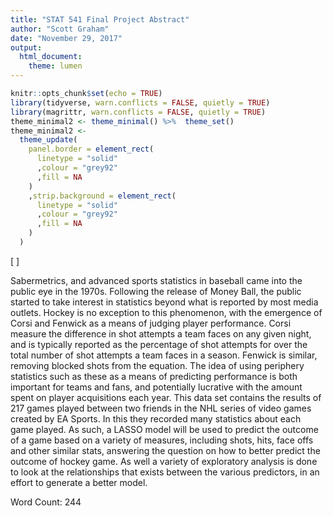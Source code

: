 ```yaml
---
title: "STAT 541 Final Project Abstract"
author: "Scott Graham"
date: "November 29, 2017"
output:
  html_document:
    theme: lumen
---
```


```r
knitr::opts_chunk$set(echo = TRUE)
library(tidyverse, warn.conflicts = FALSE, quietly = TRUE)
library(magrittr, warn.conflicts = FALSE, quietly = TRUE)
theme_minimal2 <- theme_minimal() %>%  theme_set()
theme_minimal2 <-
  theme_update(
    panel.border = element_rect(
      linetype = "solid"
      ,colour = "grey92"
      ,fill = NA
    )
    ,strip.background = element_rect(
      linetype = "solid"
      ,colour = "grey92"
      ,fill = NA
    )
  )
```
\[
  \newcommand{\Prob}{\operatorname{P}}
  \newcommand{\E}{\operatorname{E}}
  \newcommand{\Var}{\operatorname{Var}}
  \newcommand{\Cov}{\operatorname{Cov}}
  \newcommand{\se}{\operatorname{se}}
  \newcommand{\re}{\operatorname{re}}
  \newcommand{\ybar}{{\overline{Y}}}
  \newcommand{\phat}{{\hat{p}}}
  \newcommand{\that}{{\hat{T}}}
  \newcommand{\med}{{\tilde{Y}}}
\]


Sabermetrics, and advanced sports statistics in baseball came into the public eye in the 1970s. Following the release of Money Ball, the public started to take interest in statistics beyond what is reported by most media outlets. Hockey is no exception to this phenomenon, with the emergence of Corsi and Fenwick as a means of judging player performance. Corsi measure the difference in shot attempts a team faces on any given night, and is typically reported as the percentage of shot attempts for over the total number of shot attempts a team faces in a season. Fenwick is similar, removing blocked shots from the equation. The idea of using periphery statistics such as these as a means of predicting performance is both important for teams and fans, and potentially lucrative with the amount spent on player acquisitions each year. This data set contains the results of 217 games played between two friends in the NHL series of video games created by EA Sports. In this they recorded many statistics about each game played. As such, a LASSO model will be used to predict the outcome of a game based on a variety of measures, including shots, hits, face offs and other similar stats, answering the question on how to better predict the outcome of hockey game. As well a variety of exploratory analysis is done to look at the relationships that exists between the various predictors, in an effort to generate a better model.

Word Count: 244